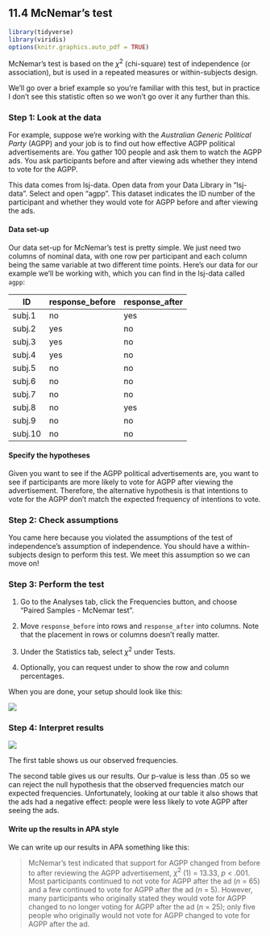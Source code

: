 ## 11.4 McNemar's test

```r
library(tidyverse)
library(viridis)
options(knitr.graphics.auto_pdf = TRUE)
```

McNemar's test is based on the $\chi^2$ (chi-square) test of independence (or association), but is used in a repeated measures or within-subjects design.

We'll go over a brief example so you're familiar with this test, but in practice I don't see this statistic often so we won't go over it any further than this.

### Step 1: Look at the data

For example, suppose we're working with the *Australian Generic Political Party* (AGPP) and your job is to find out how effective AGPP political advertisements are. You gather 100 people and ask them to watch the AGPP ads. You ask participants before and after viewing ads whether they intend to vote for the AGPP.

This data comes from lsj-data. Open data from your Data Library in "lsj-data". Select and open "agpp". This dataset indicates the ID number of the participant and whether they would vote for AGPP before and after viewing the ads.

#### Data set-up

Our data set-up for McNemar's test is pretty simple. We just need two columns of nominal data, with one row per participant and each column being the same variable at two different time points. Here's our data for our example we'll be working with, which you can find in the lsj-data called `agpp`:

| ID      | response_before | response_after |
|---------|-----------------|----------------|
| subj.1  | no              | yes            |
| subj.2  | yes             | no             |
| subj.3  | yes             | no             |
| subj.4  | yes             | no             |
| subj.5  | no              | no             |
| subj.6  | no              | no             |
| subj.7  | no              | no             |
| subj.8  | no              | yes            |
| subj.9  | no              | no             |
| subj.10 | no              | no             |

#### Specify the hypotheses

Given you want to see if the AGPP political advertisements are, you want to see if participants are more likely to vote for AGPP after viewing the advertisement. Therefore, the alternative hypothesis is that intentions to vote for the AGPP don't match the expected frequency of intentions to vote.

### Step 2: Check assumptions

You came here because you violated the assumptions of the test of independence's assumption of independence. You should have a within-subjects design to perform this test. We meet this assumption so we can move on!

### Step 3: Perform the test

1.  Go to the Analyses tab, click the Frequencies button, and choose "Paired Samples - McNemar test".

2.  Move `response_before` into rows and `response_after` into columns. Note that the placement in rows or columns doesn't really matter.

3.  Under the Statistics tab, select $\chi^2$ under Tests.

4.  Optionally, you can request under to show the row and column percentages.

When you are done, your setup should look like this:

![](images/12-mcnemar/mcnemar_setup.png)

### Step 4: Interpret results

![](images/12-mcnemar/mcnemar_results.png)

The first table shows us our observed frequencies.

The second table gives us our results. Our p-value is less than .05 so we can reject the null hypothesis that the observed frequencies match our expected frequencies. Unfortunately, looking at our table it also shows that the ads had a negative effect: people were less likely to vote AGPP after seeing the ads.

#### Write up the results in APA style

We can write up our results in APA something like this:

> McNemar's test indicated that support for AGPP changed from before to after reviewing the AGPP advertisement, $\chi^2$ (1) = 13.33, *p* \< .001. Most participants continued to not vote for AGPP after the ad (*n* = 65) and a few continued to vote for AGPP after the ad (*n* = 5). However, many participants who originally stated they would vote for AGPP changed to no longer voting for AGPP after the ad (*n* = 25); only five people who originally would not vote for AGPP changed to vote for AGPP after the ad.
